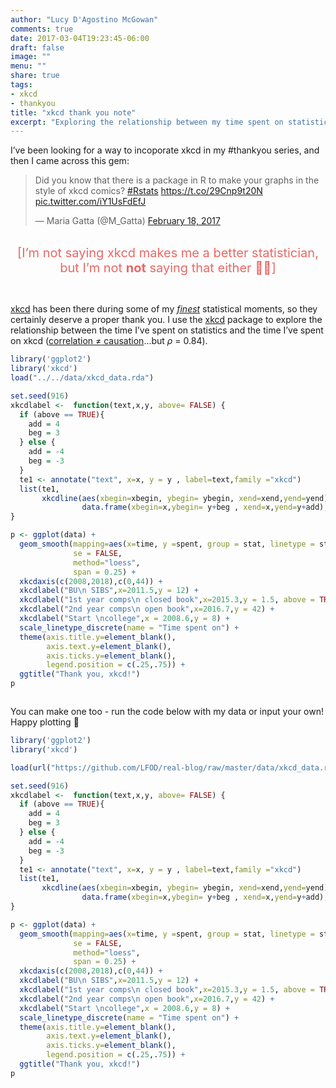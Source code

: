 ```yaml
---
author: "Lucy D'Agostino McGowan"
comments: true
date: 2017-03-04T19:23:45-06:00
draft: false
image: ""
menu: ""
share: true
tags:
- xkcd
- thankyou
title: "xkcd thank you note"
excerpt: "Exploring the relationship between my time spent on statistics & my time spent on xkcd."
---
```



I've been looking for a way to incoporate xkcd in my #thankyou series, and then I came across this gem:

<blockquote class="twitter-tweet" data-cards="hidden" data-lang="en"><p lang="en" dir="ltr">Did you know that there is a package in R to make your graphs in the style of xkcd comics? <a href="https://twitter.com/hashtag/Rstats?src=hash">#Rstats</a> <a href="https://t.co/29Cnp9t20N">https://t.co/29Cnp9t20N</a> <a href="https://t.co/iY1UsFdEfJ">pic.twitter.com/iY1UsFdEfJ</a></p>&mdash; Maria Gatta (@M_Gatta) <a href="https://twitter.com/M_Gatta/status/832952195784044545">February 18, 2017</a></blockquote> <script async src="//platform.twitter.com/widgets.js" charset="utf-8"></script>
<br>
<center><span style="color:#EB6864; font-size: 15pt">[I'm not saying xkcd makes me a better statistician, but I'm not <b>not</b> saying that either 💁🏻]</span>
</center>
<br>

[xkcd](http://xkcd.com) has been there during some of my [*finest*](http://livefreeordichotomize.com/2016/12/15/hill-for-the-data-scientist-an-xkcd-story/) statistical moments, so they certainly deserve a proper thank you. I use the [xkcd](https://cran.r-project.org/web/packages/xkcd/xkcd.pdf) package to explore the relationship between the time I've spent on statistics and the time I've spent on xkcd ([correlation $\neq$ causation](https://xkcd.com/552/)...but $\rho$ = 0.84). 



```r
library('ggplot2')
library('xkcd')
load("../../data/xkcd_data.rda")
```


```r
set.seed(916)
xkcdlabel <-  function(text,x,y, above= FALSE) {
  if (above == TRUE){
    add = 4
    beg = 3
  } else {
    add = -4
    beg = -3
  }
  te1 <- annotate("text", x=x, y = y , label=text,family ="xkcd")
  list(te1,
       xkcdline(aes(xbegin=xbegin, ybegin= ybegin, xend=xend,yend=yend),
                data.frame(xbegin=x,ybegin= y+beg , xend=x,yend=y+add), xjitteramount = 0.5))
}

p <- ggplot(data) + 
  geom_smooth(mapping=aes(x=time, y =spent, group = stat, linetype = stat), 
              se = FALSE,
              method="loess",
              span = 0.25) +
  xkcdaxis(c(2008,2018),c(0,44)) +
  xkcdlabel("BU\n SIBS",x=2011.5,y = 12) +
  xkcdlabel("1st year comps\n closed book",x=2015.3,y = 1.5, above = TRUE) +
  xkcdlabel("2nd year comps\n open book",x=2016.7,y = 42) +
  xkcdlabel("Start \ncollege",x = 2008.6,y = 8) +
  scale_linetype_discrete(name = "Time spent on") +
  theme(axis.title.y=element_blank(),
        axis.text.y=element_blank(),
        axis.ticks.y=element_blank(),
        legend.position = c(.25,.75)) +
  ggtitle("Thank you, xkcd!")
p



```


You can make one too - run the code below with my data or input your own! Happy plotting 👯


```r
library('ggplot2')
library('xkcd')

load(url("https://github.com/LFOD/real-blog/raw/master/data/xkcd_data.rda"))
```


```r
set.seed(916)
xkcdlabel <-  function(text,x,y, above= FALSE) {
  if (above == TRUE){
    add = 4
    beg = 3
  } else {
    add = -4
    beg = -3
  }
  te1 <- annotate("text", x=x, y = y , label=text,family ="xkcd")
  list(te1,
       xkcdline(aes(xbegin=xbegin, ybegin= ybegin, xend=xend,yend=yend),
                data.frame(xbegin=x,ybegin= y+beg , xend=x,yend=y+add), xjitteramount = 0.5))
}

p <- ggplot(data) + 
  geom_smooth(mapping=aes(x=time, y =spent, group = stat, linetype = stat), 
              se = FALSE,
              method="loess",
              span = 0.25) +
  xkcdaxis(c(2008,2018),c(0,44)) +
  xkcdlabel("BU\n SIBS",x=2011.5,y = 12) +
  xkcdlabel("1st year comps\n closed book",x=2015.3,y = 1.5, above = TRUE) +
  xkcdlabel("2nd year comps\n open book",x=2016.7,y = 42) +
  xkcdlabel("Start \ncollege",x = 2008.6,y = 8) +
  scale_linetype_discrete(name = "Time spent on") +
  theme(axis.title.y=element_blank(),
        axis.text.y=element_blank(),
        axis.ticks.y=element_blank(),
        legend.position = c(.25,.75)) +
  ggtitle("Thank you, xkcd!")
p



```